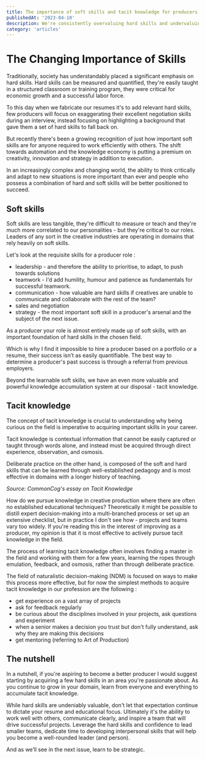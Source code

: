 ```yaml
---
title: The importance of soft skills and tacit knowledge for producers.
publishedAt: '2023-04-10'
description: We're consistently overvaluing hard skills and undervaluing soft skills.
category: 'articles'
---
```


# The Changing Importance of Skills

Traditionally, society has understandably placed a significant emphasis on hard skills. Hard skills can be measured and quantified, they're easily taught in a structured classroom or training program, they were critical for economic growth and a successful labor force.

To this day when we fabricate our resumes it's to add relevant hard skills, few producers will focus on exaggerating their excellent negotiation skills during an interview, instead focusing on highlighting a background that gave them a set of hard skills to fall back on.

But recently there's been a growing recognition of just how important soft skills are for anyone required to work efficiently with others. The shift towards automation and the knowledge economy is putting a premium on creativity, innovation and strategy in addition to execution.

In an increasingly complex and changing world, the ability to think critically and adapt to new situations is more important than ever and people who possess a combination of hard and soft skills will be better positioned to succeed.

## Soft skills

Soft skills are less tangible, they're difficult to measure or teach and they're much more correlated to our personalities - but they're critical to our roles. Leaders of any sort in the creative industries are operating in domains that rely heavily on soft skills.

Let's look at the requisite skills for a producer role :

- leadership - and therefore the ability to prioritise, to adapt, to push towards solutions
- teamwork - I'd add humility, humour and patience as fundamentals for successful teamwork.
- communication - how valuable are hard skills if creatives are unable to communicate and collaborate with the rest of the team?
- sales and negotiation
- strategy - the most important soft skill in a producer's arsenal and the subject of the next issue.

As a producer your role is almost entirely made up of soft skills, with an important foundation of hard skills in the chosen field.

Which is why I find it impossible to hire a producer based on a portfolio or a resume, their success isn’t as easily quantifiable. The best way to determine a producer's past success is through a referral from previous employers.

Beyond the learnable soft skills, we have an even more valuable and powerful knowledge accumulation system at our disposal - tacit knowledge.

## Tacit knowledge

The concept of tacit knowledge is crucial to understanding why being curious on the field is imperative to acquiring important skills in your career.

Tacit knowledge is contextual information that cannot be easily captured or taught through words alone, and instead must be acquired through direct experience, observation, and osmosis.

Deliberate practice on the other hand, is composed of the soft and hard skills that can be learned through well-established pedagogy and is most effective in domains with a longer history of teaching.

_Source: CommonCog's essay on Tacit Knowledge_

How do we pursue knowledge in creative production where there are often no established educational techniques? Theoretically it might be possible to distill expert decision-making into a multi-branched process or set up an extensive checklist, but in practice I don't see how - projects and teams vary too widely. If you're reading this in the interest of improving as a producer, my opinion is that it is most effective to actively pursue tacit knowledge in the field.

The process of learning tacit knowledge often involves finding a master in the field and working with them for a few years, learning the ropes through emulation, feedback, and osmosis, rather than through deliberate practice.

The field of naturalistic decision-making (NDM) is focused on ways to make this process more effective, but for now the simplest methods to acquire tacit knowledge in our profession are the following :

- get experience on a vast array of projects
- ask for feedback regularly
- be curious about the disciplines involved in your projects, ask questions and experiment
- when a senior makes a decision you trust but don't fully understand, ask why they are making this decisions
- get mentoring (referring to Art of Production)

## The nutshell

In a nutshell, if you're aspiring to become a better producer I would suggest starting by acquiring a few hard skills in an area you're passionate about. As you continue to grow in your domain, learn from everyone and everything to accumulate tacit knowledge.

While hard skills are undeniably valuable, don't let that expectation continue to dictate your resume and educational focus. Ultimately it's the ability to work well with others, communicate clearly, and inspire a team that will drive successful projects. Leverage the hard skills and confidence to lead smaller teams, dedicate time to developing interpersonal skills that will help you become a well-rounded leader (and person).

And as we’ll see in the next issue, learn to be strategic.
